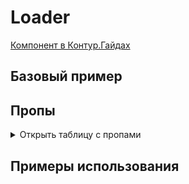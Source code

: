 
<Meta of={LoaderStories} />

# Loader

[Компонент в Контур.Гайдах](https://guides.kontur.ru/components/progress-indicators/spinner/)

<Description />

## Базовый пример

<Primary />

## Пропы

<details>
  <summary>Открыть таблицу с пропами</summary>
  <ArgTypes />
</details>

## Примеры использования

<Stories title="" includePrimary={false} />
